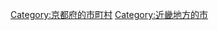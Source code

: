 {{Commonscat|Fukuchiyama, Kyoto}}
{{Catmore}}

{{DEFAULTSORT:Fukuchiyama-shi}}
[[Category:京都府的市町村|Category:京都府的市町村]]
[[Category:近畿地方的市|Category:近畿地方的市]]